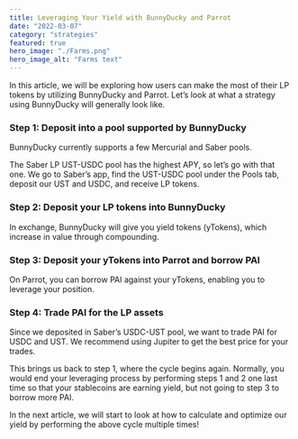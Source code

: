 ```yaml
---
title: Leveraging Your Yield with BunnyDucky and Parrot
date: "2022-03-07"
category: "strategies"
featured: true
hero_image: "./Farms.png"
hero_image_alt: "Farms text"
---
```


In this article, we will be exploring how users can make the most of their LP tokens by utilizing BunnyDucky and Parrot.
Let’s look at what a strategy using BunnyDucky will generally look like.


### Step 1: Deposit into a pool supported by BunnyDucky

  BunnyDucky currently supports a few Mercurial and Saber pools.

 
  The Saber LP UST-USDC pool has the highest APY, so let’s go with that one. We go to Saber’s app, find the UST-USDC pool 
  under the Pools tab, deposit our UST and USDC, and receive LP tokens.

### Step 2: Deposit your LP tokens into BunnyDucky

In exchange, BunnyDucky will give you yield tokens (yTokens), which increase in value through compounding.



### Step 3: Deposit your yTokens into Parrot and borrow PAI

On Parrot, you can borrow PAI against your yTokens, enabling you to leverage your position.

### Step 4: Trade PAI for the LP assets

Since we deposited in Saber’s USDC-UST pool, we want to trade PAI for USDC and UST. We recommend using
Jupiter to get the best price for your trades.

This brings us back to step 1, where the cycle begins again. Normally, you would end your leveraging process by performing steps 1 and 2 one last time so that your stablecoins are earning yield, 
but not going to step 3 to borrow more PAI.

In the next article, we will start to look at how to calculate and optimize our yield by performing the above cycle multiple times!